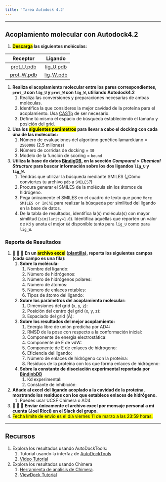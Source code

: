 ```yaml
---
title: 'Tarea Autodock 4.2'
---
```

***

## Acoplamiento molecular con Autodock4.2

1. **<mark>Descarga</mark> las siguientes moléculas:**
   
| Receptor        | Ligando | 
| :-----------:   | :--------: | 
| [prot_U.pdb](https://raw.githubusercontent.com/jRicciL/Taller_Simulacion_Molecular/master/resurces/docking/prot_U.pdb)      |  [lig_U.pdb](https://raw.githubusercontent.com/jRicciL/Taller_Simulacion_Molecular/master/resurces/docking/lig_U.pdb) |
| [prot_W.pdb](https://raw.githubusercontent.com/jRicciL/Taller_Simulacion_Molecular/master/resurces/docking/prot_W.pdb)      |  [lig_W.pdb](https://raw.githubusercontent.com/jRicciL/Taller_Simulacion_Molecular/master/resurces/docking/lig_W.pdb) |

1. **Realiza el acoplamiento molecular entre los pares correspondientes, `prot_U` con `lig_U` y `prot_W` con `lig_W`, utiliando Autodock4.2**
   1. Realiza las conversiones y preparaciones necesarias de ambas moléculas.
   2. Identifica la que consideres la mejor cavidad de la proteína para el acoplamiento. Usa [CASTp](http://sts.bioe.uic.edu/castp/index.html?4jii) de ser necesario.
   3. Define tú mismo el espácio de búsqueda estableciendo el tamaño y posición del grid.

2. **Usa los <mark>siguientes parámetros</mark> para llevar a cabo el docking con cada una de las moléculas:**
   1. Número de evaluaciones del algoritmo genético lamarckiano = `2500000` (2.5 millones)
   2. Número de corridas de docking = `30`
   3. Modelo de la función de scoring = `bound`

3. **Utiliza la base de datos [BindigDB](https://www.bindingdb.org/), en la sección *Compound > Chemical Structure* para buscar información sobre los dos ligandos `lig_U` y `lig_W`.**
   1. Tendrás que utilizar la búsqueda mediante SMILES (¿Cómo conviertes tu archivo `pdb` a `SMILES`?)
   2. Procura generar el SMILES de la molécula sin los átomos de hidrógeno.
   3. Pega únicamente el SMILES  en el cuadro de texto que pone `More SMILES or InChI` para realizar la búsqueda por similitud del ligando en la base de datos.
   4. De la tabla de resultados, identifíca la(s) molécula(s) con mayor similitud (`similarity=1.0`). Identifica aquellas que reporten un valor de `Kd` y anota el mejor `Kd` disponible tanto para `lig_U` como para `lig_W`.

### Reporte de Resultados

1. 🚨 🚨 🚨 **En un <mark>archivo excel</mark> ([plantilla](https://github.com/jRicciL/Taller_Simulacion_Molecular/raw/master/resurces/docking/Reporte_Docking_AD4_TSSB.xlsx)), reporta los siguientes campos (cada campo es una fila):** 
   1. **Sobre la molécula:**
      1. Nombre del ligando:
      2. Número de hidrógenos:
      3. Número de hidrógenos polares:
      4. Número de átomos:
      5. Número de enlaces rotables:
      6. Tipos de átomo del ligando:
   2. **Sobre los parámetros del acoplamiento molecular:**
      1. Dimensiones del grid (x, y, z):
      2. Posición del centro del grid (x, y, z):
      3. Espaciado del grid (Å):
   3. **Sobre los resultados del mejor acoplamiento:**
      1. Energía libre de unión predicha por AD4:
      2. RMSD de la pose con respecto a la conformación inicial:
      3. Componente de energía electrostática:
      4. Componente de E de vdW:
      5. Componente de E de enlaces de hidrógeno:
      6. Eficiencia del ligando:
      7. Número de enlaces de hidrógeno con la proteína:
      8. Residuos de la proteína con los que forma enlaces de hidrógeno:
   4. **Sobre la constante de disociación experimental reportada por [BindinbDB](https://www.bindingdb.org/)**
      1. Kd experimental:
      2. Constante de inhibición:
   
2. **Añade al excel del ligando acoplado a la cavidad de la proteína, mostrando los residuos con los que establece enlaces de hidrógeno.**
   1. Puedes usar UCSF Chimera o AD4
   
3. 🚨 🚨 🚨 **Enviar únicamente el archivo excel por mensaje personal a mi cuenta (Joel Ricci) en el Slack del grupo.**
4. <mark>Fecha límite de envío es el día viernes 11 de marzo a las 23:59 horas.</mark>


***
## Recursos 

1. Explora los resultados usando AutoDockTools:
   1. Tutorial usando la interfaz de [AutoDockTools](http://autodock.scripps.edu/faqs-help/tutorial/using-autodock-4-with-autodocktools/2012_ADTtut.pdf)
   2. [Video Tutorial](https://www.youtube.com/watch?v=0bj7tImWXSc "Docking desde cero. Tutorial AutodockTools")  
2. Explora los resultados usando Chimera
   1. [Herramienta de análisis de Chimera](https://www.cgl.ucsf.edu/chimera/docs/ContributedSoftware/viewdock/framevd.html).
   2. [ViewDock Tutorial](https://www.cgl.ucsf.edu/chimera/current/docs/UsersGuide/tutorials/vdtut.html)
